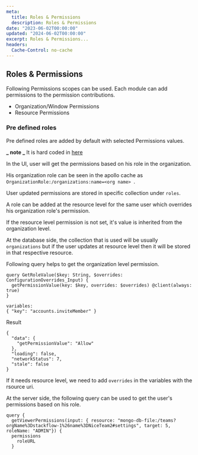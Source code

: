```yaml
---
meta:
  title: Roles & Permissions
  description: Roles & Permissions
date: "2023-06-02T00:00:00"
updated: "2024-06-02T00:00:00"
excerpt: Roles & Permissions...
headers:
  Cache-Control: no-cache
---
```


## Roles & Permissions

Following Permissions scopes can be used. Each module can add permissions to the permission contributions.

- Organization/Window Permissions
- Resource Permissions

### Pre defined roles

Pre defined roles are added by default with selected Permissions values.

**_ note _** It is hard coded in [here](https://github.com/cdebase/adminide-stack/blob/79cd0d746c9a116f1807b1d8a2a61ade8b611d48/packages-modules/account-api/server/src/roles/accounts-roles.ts#L44)

In the UI, user will get the permissions based on his role in the organization.

His organization role can be seen in the apollo cache as `OrganizationRole:/organizations:name=<org name>
`.

User updated permissions are stored in specific collection under `roles`.

A role can be added at the resource level for the same user which overrides his organization role's permission.

If the resource level permission is not set, it's value is inherited from the organization level.

At the database side, the collection that is used will be usually `organizations` but if the user updates at resource level then it will be stored in that respective resource.

Following query helps to get the organization level permission.

```gql
query GetRoleValue($key: String, $overrides: ConfigurationOverrides_Input) {
  getPermissionValue(key: $key, overrides: $overrides) @client(always: true)
}

variables:
{ "key": "accounts.inviteMember" }
```

Result

```
{
  "data": {
    "getPermissionValue": "Allow"
  },
  "loading": false,
  "networkStatus": 7,
  "stale": false
}
```

If it needs resource level, we need to add `overrides` in the variables with the rsource uri.

At the server side, the following query can be used to get the user's permissions based on his role.

```gql
query {
  getViewerPermissions(input: { resource: "mongo-db-file:/teams?orgName%3Dstackflow-1%26name%3DNiceTeam2#settings", target: 5, roleName: "ADMIN"}) {
  permissions
    roleURL
  }
```
